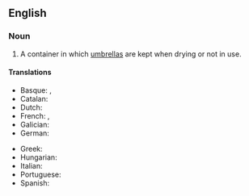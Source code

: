 ==English==
{{wp}}

===Noun===
{{en-noun}}

# A container in which [[umbrella]]s are kept when drying or not in use.

====Translations====
{{trans-top}}
* Basque: {{t|eu|aterki-ontzi}}, {{t|eu|euritako-ontzia}}
* Catalan: {{t|ca|paraigüer|m}}
* Dutch: {{t|nl|paraplubak|m}}
* French: {{t+|fr|porte-parapluies|m}}, {{t+|fr|porte-parapluie|m}}
* Galician: {{t+|gl|paraugueiro|m}}
* German: {{t+|de|Schirmständer|m}}
{{trans-mid}}
* Greek: {{t+|el|ομπρελοθήκη|sc=Grek}}
* Hungarian: {{t+|hu|esernyőtartó}}
* Italian: {{t|it|portaombrelli|m}}
* Portuguese: {{t|pt|porta-guarda-chuva|m}}
* Spanish: {{t+|es|paragüero|m}}
{{trans-bottom}}